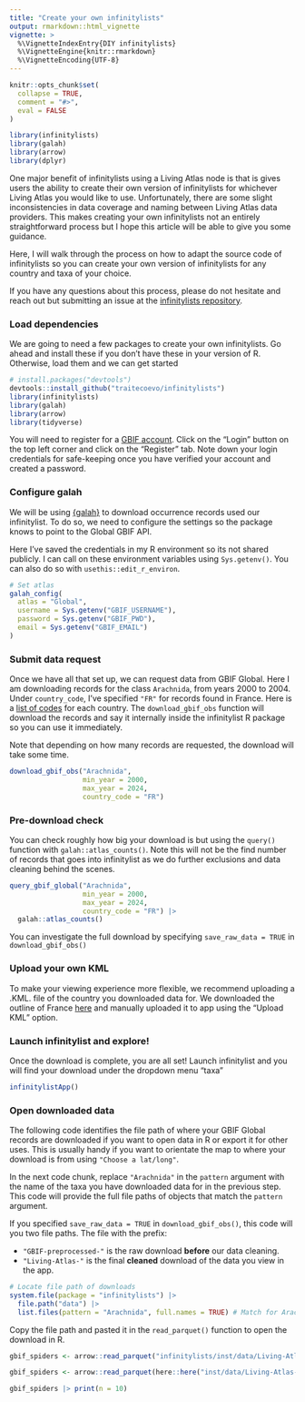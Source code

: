 ```yaml
---
title: "Create your own infinitylists"
output: rmarkdown::html_vignette
vignette: >
  %\VignetteIndexEntry{DIY infinitylists}
  %\VignetteEngine{knitr::rmarkdown}
  %\VignetteEncoding{UTF-8}
---
```


```r
knitr::opts_chunk$set(
  collapse = TRUE,
  comment = "#>",
  eval = FALSE
)

library(infinitylists)
library(galah)
library(arrow)
library(dplyr)
```

One major benefit of infinitylists using a Living Atlas node is that is gives users the ability to create their own version of infinitylists for whichever Living Atlas you would like to use. Unfortunately, there are some slight inconsistencies in data coverage and naming between Living Atlas data providers. This makes creating your own infinitylists not an entirely straightforward process but I hope this article will be able to give you some guidance.

Here, I will walk through the process on how to adapt the source code of infinitylists so you can create your own version of infinitylists for any country and taxa of your choice. 

If you have any questions about this process, please do not hesitate and reach out but submitting an issue at the [infinitylists repository](https://github.com/traitecoevo/infinitylists).

### Load dependencies

We are going to need a few packages to create your own infinitylists. Go ahead and install these if you don't have these in your version of R. Otherwise, load them and we can get started 

```r
# install.packages("devtools")
devtools::install_github("traitecoevo/infinitylists")
library(infinitylists)
library(galah)
library(arrow)
library(tidyverse)
```

You will need to register for a [GBIF account](https://www.gbif.org/). Click on the "Login" button on the top left corner and click on the "Register" tab. Note down your login credentials for safe-keeping once you have verified your account and created a password.

### Configure galah

We will be using [{galah}](https://galah.ala.org.au/R/) to download occurrence records used our infinitylist. To do so, we need to configure the settings so the package knows to point to the Global GBIF API. 

Here I've saved the credentials in my R environment so its not shared publicly. I can call on these environment variables using `Sys.getenv()`. You can also do so with `usethis::edit_r_environ`.

```r
# Set atlas
galah_config(
  atlas = "Global",
  username = Sys.getenv("GBIF_USERNAME"),
  password = Sys.getenv("GBIF_PWD"),
  email = Sys.getenv("GBIF_EMAIL")
)

```

### Submit data request

Once we have all that set up, we can request data from GBIF Global. Here I am downloading records for the class `Arachnida`, from years 2000 to 2004. Under `country_code`, I've specified `"FR"` for records found in France. Here is a [list of codes](https://en.wikipedia.org/wiki/ISO_3166-2) for each country. The `download_gbif_obs` function will download the records and say it internally inside the infinitylist R package so you can use it immediately.

Note that depending on how many records are requested, the download will take some time.

```r
download_gbif_obs("Arachnida",
                  min_year = 2000,
                  max_year = 2024,
                  country_code = "FR")
```

### Pre-download check

You can check roughly how big your download is but using the `query()` function with `galah::atlas_counts()`. Note this will not be the find number of records that goes into infinitylist as we do further exclusions and data cleaning behind the scenes. 

```r
query_gbif_global("Arachnida",
                  min_year = 2000,
                  max_year = 2024,
                  country_code = "FR") |> 
  galah::atlas_counts()
```

You can investigate the full download by specifying `save_raw_data = TRUE` in `download_gbif_obs()`

### Upload your own KML

To make your viewing experience more flexible, we recommend uploading a .KML. file of the country you downloaded data for. We downloaded the outline of France [here](https://cartographyvectors.com/map/260-france-outline) and manually uploaded it to app using the "Upload KML" option.

### Launch infinitylist and explore!

Once the download is complete, you are all set! Launch infinitylist and you will find your download under the dropdown menu "taxa"

```r
infinitylistApp()
```

### Open downloaded data

The following code identifies the file path of where your GBIF Global records are downloaded if you want to open data in R or export it for other uses. This is usually handy if you want to orientate the map to where your download is from using `"Choose a lat/long"`.

In the next code chunk, replace `"Arachnida"` in the `pattern` argument with the name of the taxa you have downloaded data for in the previous step. This code will provide the full file paths of objects that match the `pattern` argument.

If you specified `save_raw_data = TRUE` in `download_gbif_obs()`, this code will you two file paths. The file with the prefix: 

- `"GBIF-preprocessed-"` is the raw download **before** our data cleaning. 
- `"Living-Atlas-"` is the final **cleaned** download of the data you view in the app. 

```r
# Locate file path of downloads
system.file(package = "infinitylists") |> 
  file.path("data") |> 
  list.files(pattern = "Arachnida", full.names = TRUE) # Match for Arachnida
```

Copy the file path and pasted it in the `read_parquet()` function to open the download in R. 

```r
gbif_spiders <- arrow::read_parquet("infinitylists/inst/data/Living-Atlas-Arachnida-2024-10-16.parquet")
```

```r
gbif_spiders <- arrow::read_parquet(here::here("inst/data/Living-Atlas-Arachnida-2024-10-16.parquet"))
```

```r
gbif_spiders |> print(n = 10)
```


